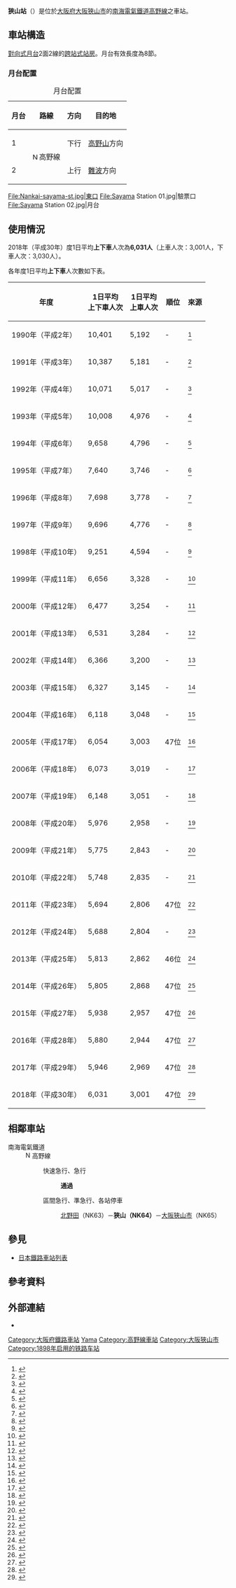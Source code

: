 {{distinguish|狹山市站|狹山丘站|峡山站}}
{{日本車站資訊
|公司色       = #fe4d11
|文字色     = 
|站名       = 狹山站
|圖片       = Nankai Koya Line Sayama Station 01.jpg
|pxl        = 300px
|圖片說明   = 西出口
|日文原名   = 狭山
|平假名   = さやま
|羅馬拼音   = Sayama
|電報略號   = サマ
|所在地     = {{JPN}}[[大阪府|大阪府]][[大阪狹山市|大阪狹山市]]池尻中一丁目1番1號
|座標       = {{coord|34|30|58.65|N|135|32|54.56|E|}}
|車站構造     = [[地面車站|地面車站]]（[[跨站式站房|跨站式站房]]）
|月台配置     = 對向式 2面2線
|啟用年月日 = 1898年（[[明治|明治]]31年）1月30日
|廢站年月日 = 
|乘客人數   = 
|上下車人次   = 5,805
|統計年度   = 2014年
|轉車       = 
|備註       = [[無人站|無人站]]
|adjacent = {{Adjacent stations|system=南海電氣鐵道|line=高野線|left=北野田|right=大阪狹山市|note-left=NK63<br />0.9km|note-mid={{南海泉北車站編號|NK|64}}<br />距離[[汐見橋站|汐見橋]]20.2km<br />距離[[難波站_(南海)|難波]]19.5km|note-right=NK65<br />1.6km}}
}}

'''狹山站'''（{{jpn|j=狭山駅|hg=さやまえき|rm=Sayama eki|f=y}}）是位於[[大阪府|大阪府]][[大阪狹山市|大阪狹山市]]的[[南海電氣鐵道|南海電氣鐵道]][[南海高野線|高野線]]之車站。

==車站構造==
[[對向式月台|對向式月台]]2面2線的[[跨站式站房|跨站式站房]]。月台有效長度為8節。
===月台配置===
{| class=wikitable
|+ 月台配置
|-
!月台!!路線!!方向!!目的地
|-
! 1
| rowspan=2|[[File:Nankai_koya_line_symbol.svg|15px]]高野線
| 下行
| [[高野山站|高野山]]方向
|-
! 2
| 上行
| [[難波站_(南海)|難波]]方向
|}
<gallery>
File:Nankai-sayama-st.jpg|東口
File:Sayama Station 01.jpg|驗票口
File:Sayama Station 02.jpg|月台
</gallery>
== 使用情況 ==
2018年（平成30年）度1日平均'''上下車'''人次為'''6,031人'''（上車人次：3,001人，下車人次：3,030人）。

各年度1日平均'''上下車'''人次數如下表。
{| class="wikitable" style="text-align:right;"
|-
! 年度 !! 1日平均<br/>上下車人次 !! 1日平均<br/>上車人次 !! 順位 !! 來源
|-
| 1990年（平成{{0}}2年） || 10,401 || 5,192 || -
|<ref>{{PDFlink|[http://www.pref.osaka.jp/attach/3355/00088143/tn1991n110.pdf 大阪府統計年鑑（平成3年）]}}</ref>
|-
| 1991年（平成{{0}}3年） || 10,387 || 5,181 || -
|<ref>{{PDFlink|[http://www.pref.osaka.jp/attach/3355/00088083/tn1992n110.pdf 大阪府統計年鑑（平成4年）]}}</ref>
|-
| 1992年（平成{{0}}4年） || 10,071 || 5,017 || -
|<ref>{{PDFlink|[http://www.pref.osaka.jp/attach/3355/00085641/tn1993n110.pdf 大阪府統計年鑑（平成5年）]}}</ref>
|-
| 1993年（平成{{0}}5年） || 10,008 || 4,976 || -
|<ref>{{PDFlink|[http://www.pref.osaka.jp/attach/3355/00085625/tn1994n110.pdf 大阪府統計年鑑（平成6年）]}}</ref>
|-
| 1994年（平成{{0}}6年） || 9,658 || 4,796 || -
|<ref>{{PDFlink|[http://www.pref.osaka.jp/attach/3355/00085578/tn1995n110.pdf 大阪府統計年鑑（平成7年）]}}</ref>
|-
| 1995年（平成{{0}}7年） || 7,640 || 3,746 || -
|<ref>{{PDFlink|[http://www.pref.osaka.jp/attach/3355/00085307/tn1996n110.pdf 大阪府統計年鑑（平成8年）]}}</ref>
|-
| 1996年（平成{{0}}8年） || 7,698 || 3,778 || -
|<ref>{{PDFlink|[http://www.pref.osaka.jp/attach/3355/00084805/tn1997n110.pdf 大阪府統計年鑑（平成9年）]}}</ref>
|-
| 1997年（平成{{0}}9年） || 9,696 || 4,776 || -
|<ref>{{PDFlink|[http://www.pref.osaka.jp/attach/3355/00084997/tn1998n110.pdf 大阪府統計年鑑（平成10年）]}}</ref>
|-
| 1998年（平成10年） || 9,251 || 4,594 || -
|<ref>{{PDFlink|[http://www.pref.osaka.jp/attach/3355/00085083/tn1999n110.pdf　大阪府統計年鑑（平成11年）]}}</ref>
|-
| 1999年（平成11年） || 6,656 || 3,328 || -
|<ref>{{PDFlink|[http://www.pref.osaka.jp/attach/3355/00085215/tn2000n110.pdf　大阪府統計年鑑（平成12年）]}}</ref>
|-
| 2000年（平成12年） || 6,477 || 3,254 || -
|<ref>{{PDFlink|[http://www.pref.osaka.jp/attach/3355/00076905/tn01n110.pdf　大阪府統計年鑑（平成13年）]}}</ref>
|-
| 2001年（平成13年） || 6,531 || 3,284 || -
|<ref>{{PDFlink|[http://www.pref.osaka.jp/attach/3355/00076904/tn02n110.pdf　大阪府統計年鑑（平成14年）]}}</ref>
|-
| 2002年（平成14年） || 6,366 || 3,200 || -
|<ref>{{PDFlink|[http://www.pref.osaka.jp/attach/3355/00076903/tn03n110.pdf　大阪府統計年鑑（平成15年）]}}</ref>
|-
| 2003年（平成15年） || 6,327 || 3,145 || -
|<ref>{{PDFlink|[http://www.pref.osaka.jp/attach/3355/00076902/tn04n110.pdf　大阪府統計年鑑（平成16年）]}}</ref>
|-
| 2004年（平成16年） || 6,118 || 3,048 || -
|<ref>{{PDFlink|[http://www.pref.osaka.jp/attach/3355/00076901/tn05n110.pdf　大阪府統計年鑑（平成17年）]}}</ref>
|-
| 2005年（平成17年） || 6,054 || 3,003 || 47位
|<ref>{{PDFlink|[http://www.pref.osaka.jp/attach/3355/00076900/tn06n110.pdf　大阪府統計年鑑（平成18年）]}}</ref>
|-
| 2006年（平成18年） || 6,073 || 3,019 || -
|<ref>{{PDFlink|[http://www.pref.osaka.jp/attach/3355/00074421/tn07n090.pdf　大阪府統計年鑑（平成19年）]}}</ref>
|-
| 2007年（平成19年） || 6,148 || 3,051 || -
|<ref>{{PDFlink|[http://www.pref.osaka.jp/attach/3355/00074418/tn08n090.pdf　大阪府統計年鑑（平成20年）]}}</ref>
|-
| 2008年（平成20年） || 5,976 || 2,958 || -
|<ref>{{PDFlink|[http://www.pref.osaka.jp/attach/3355/00064556/tn09n090.pdf　大阪府統計年鑑（平成21年）]}}</ref>
|-
| 2009年（平成21年） || 5,775 || 2,843 || -
|<ref>{{PDFlink|[http://www.pref.osaka.jp/attach/3355/00071058/tn10n090.pdf　大阪府統計年鑑（平成22年）]}}</ref>
|-
| 2010年（平成22年） || 5,748 || 2,835 || -
|<ref>{{PDFlink|[http://www.pref.osaka.jp/attach/3355/00093411/tn2011n090.pdf　大阪府統計年鑑（平成23年）]}}</ref>
|-
| 2011年（平成23年） || 5,694 || 2,806 || 47位
|<ref>{{PDFlink|[http://www.pref.osaka.jp/attach/3355/00121073/tn2012n090.pdf 大阪府統計年鑑（平成24年）]}}</ref>
|-
| 2012年（平成24年） || 5,688 || 2,804 || -
|<ref>{{PDFlink|[http://www.pref.osaka.lg.jp/attach/3355/00144873/tn2013n09.pdf 大阪府統計年鑑（平成25年）]}}</ref>
|-
| 2013年（平成25年） || 5,813 || 2,862 || 46位
|<ref>{{PDFlink|[http://www.pref.osaka.lg.jp/attach/3355/00180638/tn2014n09.pdf 大阪府統計年鑑（平成26年）]}}</ref>
|-
| 2014年（平成26年） || 5,805 || 2,868 || 47位
|<ref>{{PDFlink|[http://www.pref.osaka.lg.jp/attach/3355/00211004/tn2015n09.pdf 大阪府統計年鑑（平成27年）]}}</ref>
|-
| 2015年（平成27年） || 5,938 || 2,957 || 47位
|<ref>{{PDFlink|[http://www.pref.osaka.lg.jp/attach/3355/00242803/tn2016n09.pdf 大阪府統計年鑑（平成28年）]}}</ref>
|-
| 2016年（平成28年） || 5,880 || 2,944 || 47位
|<ref>{{PDFlink|[http://www.pref.osaka.lg.jp/attach/3355/00281833/9-all.pdf 大阪府統計年鑑（平成29年）]}}</ref>
|-
| 2017年（平成29年） || 5,946 || 2,969 || 47位
|<ref>{{PDFlink|[http://www.pref.osaka.lg.jp/attach/3355/00319513/n2018-09_all.pdf 大阪府統計年鑑（平成30年）]}}</ref>
|-
| 2018年（平成30年） || 6,031 || 3,001 || 47位
|<ref>{{PDFlink|[http://www.pref.osaka.lg.jp/attach/3355/00357824/n2019-09.pdf 大阪府統計年鑑（令和元年）]}}</ref>
|}

== 相鄰車站 ==
; 南海電氣鐵道
:  [[File:Nankai_koya_line_symbol.svg|15px]]高野線
:: {{Color|orangered|■}}快速急行、{{Color|orangered|■}}急行
::: '''通過'''
:: {{Color|#009933|■}}區間急行、{{Color|royalblue|■}}準急行、{{Color|gray|■}}各站停車
::: [[北野田站|北野田]]（NK63）－'''狹山（NK64）'''－[[大阪狹山市站|大阪狹山市]]（NK65）

== 參見 ==
{{Commonscat|Sayama Station}}
* [[日本鐵路車站列表|日本鐵路車站列表]]
== 參考資料 ==
{{Reflist}}
== 外部連結 ==
* {{外部連結/南海電氣鐵道車站|sayama|狹山}}
{{南海高野線}}

{{DEFAULTSORT:Sayama}}
[[Category:大阪府鐵路車站|Category:大阪府鐵路車站]]
[[Category:日本鐵路車站_Sa|Yama]]
[[Category:高野線車站|Category:高野線車站]]
[[Category:大阪狹山市|Category:大阪狹山市]]
[[Category:1898年启用的铁路车站|Category:1898年启用的铁路车站]]